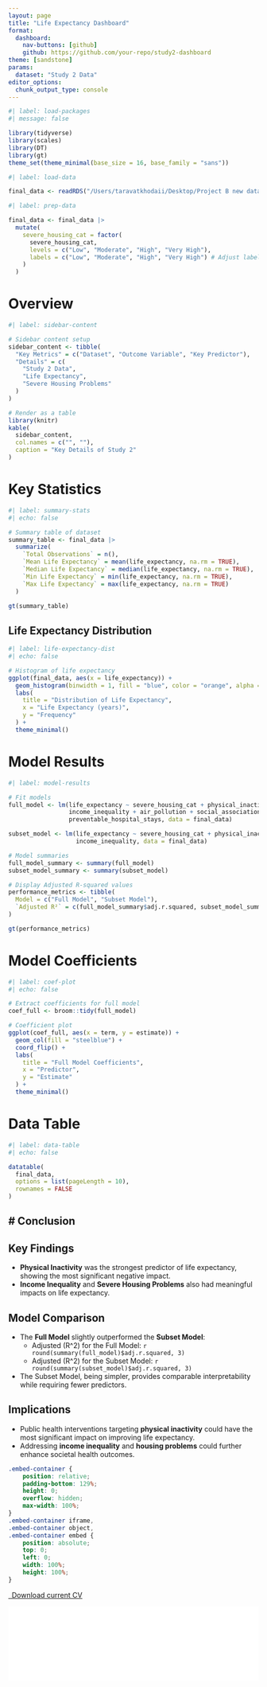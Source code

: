 ```yaml
---
layout: page
title: "Life Expectancy Dashboard"
format: 
  dashboard:
    nav-buttons: [github]
    github: https://github.com/your-repo/study2-dashboard
theme: [sandstone]
params:
  dataset: "Study 2 Data"
editor_options: 
  chunk_output_type: console
---
```



```r
#| label: load-packages
#| message: false

library(tidyverse)
library(scales)
library(DT)
library(gt)
theme_set(theme_minimal(base_size = 16, base_family = "sans"))
```


```r
#| label: load-data

final_data <- readRDS("/Users/taravatkhodaii/Desktop/Project B new data/copy study 2 the final/study2_data_cleaned.rds")
```


```r
#| label: prep-data

final_data <- final_data |>
  mutate(
    severe_housing_cat = factor(
      severe_housing_cat,
      levels = c("Low", "Moderate", "High", "Very High"),
      labels = c("Low", "Moderate", "High", "Very High") # Adjust labels if needed
    )
  )

```


# Overview {.sidebar}

```r
#| label: sidebar-content

# Sidebar content setup
sidebar_content <- tibble(
  "Key Metrics" = c("Dataset", "Outcome Variable", "Key Predictor"),
  "Details" = c(
    "Study 2 Data",
    "Life Expectancy",
    "Severe Housing Problems"
  )
)

# Render as a table
library(knitr)
kable(
  sidebar_content,
  col.names = c("", ""),
  caption = "Key Details of Study 2"
)
```

# Key Statistics
```r
#| label: summary-stats
#| echo: false

# Summary table of dataset
summary_table <- final_data |>
  summarize(
    `Total Observations` = n(),
    `Mean Life Expectancy` = mean(life_expectancy, na.rm = TRUE),
    `Median Life Expectancy` = median(life_expectancy, na.rm = TRUE),
    `Min Life Expectancy` = min(life_expectancy, na.rm = TRUE),
    `Max Life Expectancy` = max(life_expectancy, na.rm = TRUE)
  )

gt(summary_table)

```

## Life Expectancy Distribution
```r
#| label: life-expectancy-dist
#| echo: false

# Histogram of life expectancy
ggplot(final_data, aes(x = life_expectancy)) +
  geom_histogram(binwidth = 1, fill = "blue", color = "orange", alpha = 0.7) +
  labs(
    title = "Distribution of Life Expectancy",
    x = "Life Expectancy (years)",
    y = "Frequency"
  ) +
  theme_minimal()

```


# Model Results
```r
#| label: model-results

# Fit models
full_model <- lm(life_expectancy ~ severe_housing_cat + physical_inactivity + 
                 income_inequality + air_pollution + social_associations + 
                 preventable_hospital_stays, data = final_data)

subset_model <- lm(life_expectancy ~ severe_housing_cat + physical_inactivity + 
                   income_inequality, data = final_data)

# Model summaries
full_model_summary <- summary(full_model)
subset_model_summary <- summary(subset_model)

# Display Adjusted R-squared values
performance_metrics <- tibble(
  Model = c("Full Model", "Subset Model"),
  `Adjusted R²` = c(full_model_summary$adj.r.squared, subset_model_summary$adj.r.squared)
)

gt(performance_metrics)

```

# Model Coefficients
```r
#| label: coef-plot
#| echo: false

# Extract coefficients for full model
coef_full <- broom::tidy(full_model)

# Coefficient plot
ggplot(coef_full, aes(x = term, y = estimate)) +
  geom_col(fill = "steelblue") +
  coord_flip() +
  labs(
    title = "Full Model Coefficients",
    x = "Predictor",
    y = "Estimate"
  ) +
  theme_minimal()

```



# Data Table 
```r
#| label: data-table
#| echo: false

datatable(
  final_data,
  options = list(pageLength = 10),
  rownames = FALSE
)

```

# Conclusion
---

## Key Findings

- **Physical Inactivity** was the strongest predictor of life expectancy, showing the most significant negative impact.
- **Income Inequality** and **Severe Housing Problems** also had meaningful impacts on life expectancy.

## Model Comparison

- The **Full Model** slightly outperformed the **Subset Model**:
  - Adjusted \(R^2\) for the Full Model: `r round(summary(full_model)$adj.r.squared, 3)`
  - Adjusted \(R^2\) for the Subset Model: `r round(summary(subset_model)$adj.r.squared, 3)`

- The Subset Model, being simpler, provides comparable interpretability while requiring fewer predictors.

## Implications

- Public health interventions targeting **physical inactivity** could have the most significant impact on improving life expectancy.
- Addressing **income inequality** and **housing problems** could further enhance societal health outcomes.


```css
.embed-container {
    position: relative;
    padding-bottom: 129%;
    height: 0;
    overflow: hidden;
    max-width: 100%;
}
.embed-container iframe,
.embed-container object,
.embed-container embed {
    position: absolute;
    top: 0;
    left: 0;
    width: 100%;
    height: 100%;
}
```

```{=html}
<p class="text-center">
  <a class="btn btn-primary btn-lg cv-download" href="`r rmarkdown::metadata$cv$pdf`" target="_blank">
    <i class="fa-solid fa-file-arrow-down"></i>&ensp;Download current CV
  </a>
</p>
<div class="embed-container">
  <iframe src="`r rmarkdown::metadata$cv$pdf`#toolbar=0" style="border: 0.5px;width: 100%;"></iframe>
</div>
```





